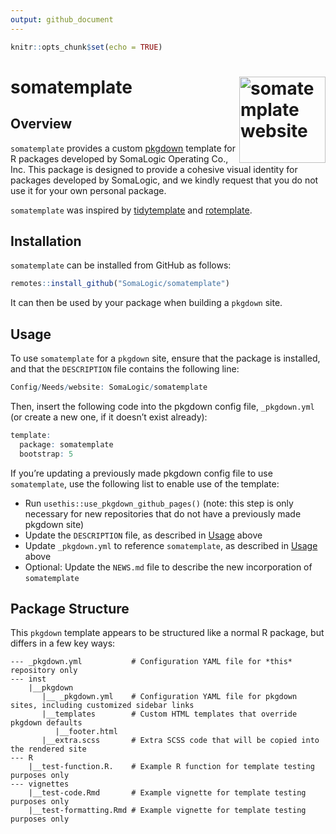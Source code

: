 ```yaml
---
output: github_document
---
```


```r
knitr::opts_chunk$set(echo = TRUE)
```

# somatemplate <a href="https://somalogic.github.io/somatemplate"><img src="man/figures/logo.png" align="right" height="138" alt="somatemplate website" /></a>

## Overview

`somatemplate` provides a custom [pkgdown](https://pkgdown.r-lib.org/index.html)
template for R packages developed by SomaLogic Operating Co., Inc. This package 
is designed to provide a cohesive visual identity for packages developed by 
SomaLogic, and we kindly request that you do not use it for your own personal 
package.

`somatemplate` was inspired by 
[tidytemplate](https://tidytemplate.tidyverse.org/) 
and [rotemplate](https://docs.ropensci.org/rotemplate/).


## Installation

`somatemplate` can be installed from GitHub as follows:

```r
remotes::install_github("SomaLogic/somatemplate")
```

It can then be used by your package when building a `pkgdown` site.

## <a id="usage"></a>Usage

To use `somatemplate` for a `pkgdown` site, ensure that the package 
is installed, and that the `DESCRIPTION` file contains the following line:

```r
Config/Needs/website: SomaLogic/somatemplate
```

Then, insert the following code into the pkgdown config file, `_pkgdown.yml` 
(or create a new one, if it doesn't exist already):

```r
template:
  package: somatemplate
  bootstrap: 5
```

If you're updating a previously made pkgdown config file to use `somatemplate`, 
use the following list to enable use of the template:

- Run `usethis::use_pkgdown_github_pages()` (note: this step is only necessary for new repositories that do not have a previously made pkgdown site)
- Update the `DESCRIPTION` file, as described in [Usage](#usage) above
- Update `_pkgdown.yml` to reference `somatemplate`, as described in [Usage](#usage) above
- Optional: Update the `NEWS.md` file to describe the new incorporation of `somatemplate`

## Package Structure

This `pkgdown` template appears to be structured like a normal R package, but
differs in a few key ways:

```
--- _pkgdown.yml           # Configuration YAML file for *this* repository only
--- inst
    |__pkgdown
       |__ _pkgdown.yml    # Configuration YAML file for pkgdown sites, including customized sidebar links
       |__templates        # Custom HTML templates that override pkgdown defaults
          |__footer.html
       |__extra.scss       # Extra SCSS code that will be copied into the rendered site
--- R
    |__test-function.R.    # Example R function for template testing purposes only
--- vignettes
    |__test-code.Rmd       # Example vignette for template testing purposes only
    |__test-formatting.Rmd # Example vignette for template testing purposes only
```
